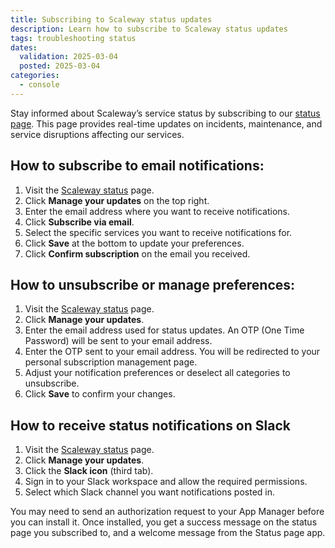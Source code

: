 ```yaml
---
title: Subscribing to Scaleway status updates
description: Learn how to subscribe to Scaleway status updates
tags: troubleshooting status 
dates:
  validation: 2025-03-04
  posted: 2025-03-04
categories:
  - console
---
```

Stay informed about Scaleway’s service status by subscribing to our [status page](https://status.scaleway.com/). This page provides real-time updates on incidents, maintenance, and service disruptions affecting our services.

## How to subscribe to email notifications:
1. Visit the [Scaleway status](https://status.scaleway.com/) page.
2. Click **Manage your updates** on the top right.
3. Enter the email address where you want to receive notifications.
4. Click **Subscribe via email**.
6. Select the specific services you want to receive notifications for.
7. Click **Save** at the bottom to update your preferences.
8. Click **Confirm subscription** on the email you received. 

## How to unsubscribe or manage preferences:
1. Visit the [Scaleway status](https://status.scaleway.com/) page.
2. Click **Manage your updates**.
3. Enter the email address used for status updates. An OTP (One Time Password) will be sent to your email address.
4. Enter  the OTP sent to your email address. You will be redirected to your personal subscription management page.
5. Adjust your notification preferences or deselect all categories to unsubscribe.
6. Click **Save** to confirm your changes.

## How to receive status notifications on Slack
1. Visit the [Scaleway status](https://status.scaleway.com/) page.
2. Click **Manage your updates**.
3. Click the **Slack icon** (third tab). 
4. Sign in to your Slack workspace and allow the required permissions.
5. Select which Slack channel you want notifications posted in.

You may need to send an authorization request to your App Manager before you can install it.
Once installed, you get a success message on the status page you subscribed to, and a welcome message from the Status page app.